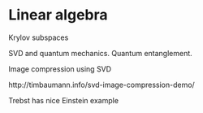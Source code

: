 # Linear algebra

Krylov subspaces

SVD and quantum mechanics. Quantum entanglement.

Image compression using SVD 

http://timbaumann.info/svd-image-compression-demo/

Trebst has nice Einstein example